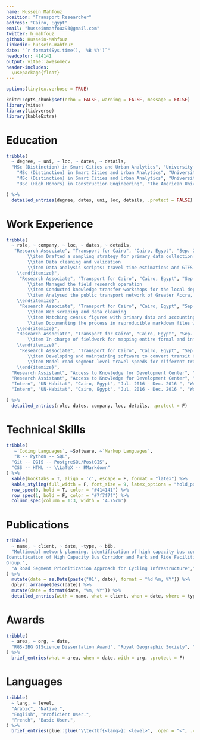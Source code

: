 ```yaml
---
name: Hussein Mahfouz
position: "Transport Researcher"
address: "Cairo, Egypt"
email: "husseinmahfouz93@gmail.com"
twitter: h_mahfouz
github: Hussein-Mahfouz
linkedin: hussein-mahfouz
date: "`r format(Sys.time(), '%B %Y')`"
headcolor: 414141
output: vitae::awesomecv
header-includes:
  \usepackage{float}
---
```


```r
options(tinytex.verbose = TRUE)
```

```r
knitr::opts_chunk$set(echo = FALSE, warning = FALSE, message = FALSE)
library(vitae)
library(tidyverse)
library(kableExtra)
```

# Education


```r
tribble(
  ~ degree, ~ uni, ~ loc, ~ dates, ~ details,
  "MSc (Distinction) in Smart Cities and Urban Analytics", "University College London", "London, UK", "Sep. 2019 - Aug. 2020", "Studied quantitative geography, network analysis, statistics and urban systems theory.",
    "MSc (Distinction) in Smart Cities and Urban Analytics", "University College London", "London, UK", "Sep. 2019 - Aug. 2020", "Dissertation: Prioritizing Road Segments for Investment in Segregated Cycling Infrastructure - A Methodological Framework \\href{https://github.com/Hussein-Mahfouz/Bicycle-Network-Optimization}{[github link]}.",
    "MSc (Distinction) in Smart Cities and Urban Analytics", "University College London", "London, UK", "Sep. 2019 - Aug. 2020", "Received the RGS-IBG GIScience Dissertation Prize \\href{https://geoinfo.science/2021/01/25/dissertation-prize-winners-2020/}{[link]}.",
    "BSc (High Honors) in Construction Engineering", "The American University in Cairo", "Cairo, Egypt", "Sep. 2011 - Jun. 2016", "Focused on Structural Engineering and Project Management.",

) %>% 
  detailed_entries(degree, dates, uni, loc, details, .protect = FALSE)
```

# Work Experience

```r
tribble(
  ~ role, ~ company, ~ loc, ~ dates, ~ details,
   "Research Associate", "Transport for Cairo", "Cairo, Egypt", "Sep. 2018 - Aug. 2019 / Sep. 2020 - Now", "Worked on the World Bank funded \\emph{Greater Cairo Region Mobility Assessment and Public Transport Improvement Study (MAPTIS)}.  \\begin{itemize}
        \\item Drafted a sampling strategy for primary data collection 
        \\item Data cleaning and validation 
        \\item Data analysis scripts: travel time estimations and GTFS feed creation; employment accessibility analysis; road segment passenger flow analysis; and boarding and alighting patterns
    \\end{itemize}",
     "Research Associate", "Transport for Cairo", "Cairo, Egypt", "Sep. 2018 - Aug. 2019 / Sep. 2020 - Now", "Worked on the \\emph{Ghana Urban Mobility and Accessibility Project (GUMAP)} component on \\emph{Short term technical assistance for the completion of databases and maps of public transport routes and passenger flows in GAMA}. \\begin{itemize}
        \\item Managed the field research operation 
        \\item Conducted knowledge transfer workshops for the local departments of transport
        \\item Analysed the public transport network of Greater Accra, and co-authored project reports
    \\end{itemize}",
     "Research Associate", "Transport for Cairo", "Cairo, Egypt", "Sep. 2018 - Aug. 2019 / Sep. 2020 - Now", "Worked on creating a spatial model of employment of Casablanca, Morocco for the World Bank \\begin{itemize}
        \\item Web scraping and data cleaning
        \\item Matching census figures with primary data and accounting for informal employment
        \\item Documenting the process in reproducible markdown files with embedded code
    \\end{itemize}",
    "Research Associate", "Transport for Cairo", "Cairo, Egypt", "Sep. 2018 - Aug. 2019 / Sep. 2020 - Now", "Contributed in a research capacity towards a World Bank funded study: \\emph{Multimodal Transport Strategy for the Greater Cairo Region}. \\begin{itemize}
        \\item In charge of fieldwork for mapping entire formal and informal public transport networks of the Greater Cairo Region
    \\end{itemize}",
     "Research Associate", "Transport for Cairo", "Cairo, Egypt", "Sep. 2018 - Aug. 2019 / Sep. 2020 - Now", "Research and Development. \\begin{itemize}
        \\item Developing and maintaining software to convert transit GIS data from primary data collection to GTFS feeds that are used for trip planning and analysis tasks
        \\item Model road segment-level travel speeds for different travel modes using gps trackpoints from primary data collection exercises
    \\end{itemize}",
  "Research Assistant", "Access to Knowledge for Development Center", "Cairo, Egypt", "Mar. 2018 - Sep. 2018 ", "Carried out research on informal transportation on Cairo’s Ring Road.",
  "Research Assistant", "Access to Knowledge for Development Center", "Cairo, Egypt", "Mar. 2018 - Sep. 2018 ", "Worked on gaining insights into transportation sector through data-driven research.",  
  "Intern", "UN-Habitat", "Cairo, Egypt", "Jul. 2016 - Dec. 2016 ", "Worked on the mobility program which supported the government in shifting towards an integrated transportation system. Proposed solutions included a BRT system, bike infrastructure and improved passenger information.",  
  "Intern", "UN-Habitat", "Cairo, Egypt", "Jul. 2016 - Dec. 2016 ", "Worked on a land readjustment project which provided inclusive solutions to the issue of urban sprawl on agricultural land.",  

) %>% 
  detailed_entries(role, dates, company, loc, details, .protect = F)
```

<!-- # Technical Skills  -->

<!-- ```{r tech} -->
<!-- tribble( -->
<!--   ~ skill, ~ details, -->
<!--   "Programming Languages", "R, Python, SQL, Javascript (Basic).", -->
<!--   "Markup Languages", "CSS, HTML, LaTeX, RMarkdown.", -->
<!--   "Spatial Analysis and Cartography", "R, QGIS.", -->
<!--   "Databases", "PostgreSQL/PostGIS, MySQL, dbplyr.", -->
<!--   "Transport Related Data Standards", "GTFS.", -->
<!-- ) %>%  -->
<!--   brief_entries(glue::glue("\\textbf{<skill>}: <details>", .open = "<", .close = ">"), .protect = FALSE) -->
<!-- ``` -->

# Technical Skills

```r
tribble(
   ~`Coding Languages`, ~Software, ~`Markup Languages`,
   "R -- Python -- SQL",
  "Git -- QGIS -- PostgreSQL/PostGIS",
  "CSS -- HTML -- \\LaTeX -- RMarkdown"
) %>%
  kable(booktabs = T, align = 'c', escape = F, format = "latex") %>%
  kable_styling(full_width = F, font_size = 9, latex_options = "hold_position") %>% 
  row_spec(0, bold = T, color = "#414141") %>% 
  row_spec(1, bold = F, color = "#7f7f7f") %>% 
  column_spec(column = 1:3, width = '4.75cm')
```

\pagebreak
# Publications
```r
tribble(
  ~ name, ~ client, ~ date, ~type, ~ bib,
  "Multimodal network planning, identification of high capacity bus corridor and park and ride facilities in the Greater Cairo Region","World Bank Report","08, 2019","Report","Hegazy, M., Kalila, A., \\textbf{Mahfouz, H.} (2019). “Multimodal Network Planning,
Identification of High Capacity Bus Corridor and Park and Ride Facilities.” World Bank
Group.",
  "A Road Segment Prioritization Approach for Cycling Infrastructure","arXiv","04, 2021","Preprint","\\textbf{Mahfouz, H.}, Arcuate, E., Lovelace, R. (2021). “A Road Segment Prioritization Approach for Cycling Infrastructure. arXiv. \\textit{https://arxiv.org/abs/2105.03712}”"
) %>% 
  mutate(date = as.Date(paste("01", date), format = "%d %m, %Y")) %>% 
  dplyr::arrange(desc(date)) %>% 
  mutate(date = format(date, "%m, %Y")) %>% 
  detailed_entries(with = name, what = client, when = date, where = type, why = bib, .protect=FALSE)
```

# Awards

```r
tribble(
  ~ area, ~ org, ~ date,
  "RGS-IBG GIScience Dissertation Award", "Royal Geographic Society", "2020",
) %>% 
  brief_entries(what = area, when = date, with = org, .protect = F)
```

# Languages

```r
tribble(
  ~ lang, ~ level,
  "Arabic", "Native.",
  "English", "Proficient User.",
  "French", "Basic User.",
) %>% 
  brief_entries(glue::glue("\\textbf{<lang>}: <level>", .open = "<", .close = ">"), .protect = FALSE)
```

